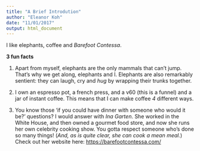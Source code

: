 ```yaml
---
title: "A Brief Introdution"
author: "Eleanor Koh"
date: "11/01/2017"
output: html_document
---
```

I like elephants, coffee and *Barefoot Contessa*. 

**3 fun facts**

1. Apart from myself, elephants are the only mammals that can't jump. That's why we get along, elephants and I. Elephants are also remarkably sentient: they can laugh, cry and *hug* by wrapping their trunks together. 

2. I own an espresso pot, a french press, and a v60 (this is a funnel) and a jar of instant coffee. This means that I can make coffee *4* different ways. 

3. You know those 'if you could have dinner with someone who would it be?' questions? I would answer with *Ina Garten*. She worked in the White House, and then owned a gourmet food store, and now she runs her own celebrity cooking show. You gotta respect someone who's done so many things! (*And, as is quite clear, she can cook a mean meal.*)
Check out her website here: <https://barefootcontessa.com/>